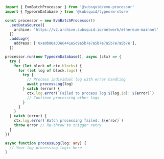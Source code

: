 ```typescript
import { EvmBatchProcessor } from '@subsquid/evm-processor'
import { TypeormDatabase } from '@subsquid/typeorm-store'

const processor = new EvmBatchProcessor()
  .setDataSource({
    archive: 'https://v2.archive.subsquid.io/network/ethereum-mainnet',
  })
  .addLog({
    address: ['0xa0b86a33e6441e5c9a5b7e7a5b7e7a5b7e7a5b7e'],
  })

processor.run(new TypeormDatabase(), async (ctx) => {
  try {
    for (let block of ctx.blocks) {
      for (let log of block.logs) {
        try {
          // Process individual log with error handling
          await processLog(log)
        } catch (error) {
          ctx.log.error(`Failed to process log ${log.id}: ${error}`)
          // Continue processing other logs
        }
      }
    }
  } catch (error) {
    ctx.log.error(`Batch processing failed: ${error}`)
    throw error // Re-throw to trigger retry
  }
})

async function processLog(log: any) {
  // Your log processing logic here
}
```
